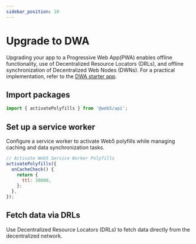 ```yaml
---
sidebar_position: 10
---
```



# Upgrade to DWA

Upgrading your app to a Progressive Web App(PWA) enables offline functionality, use of Decentralized Resource Locators (DRLs), and offline synchronization of Decentralized Web Nodes (DWNs). For a practical implementation, refer to the [DWA starter app](https://github.com/TBD54566975/dwa-starter).

## Import packages

```js
import { activatePolyfills } from '@web5/api';
```

## Set up a service worker
Configure a service worker to activate Web5 polyfills while managing caching and data synchronization tasks.

```js
// Activate Web5 Service Worker Polyfills
activatePolyfills({
  onCacheCheck() {
    return {
      ttl: 30000,
    };
  },
});
```

## Fetch data via DRLs

Use Decentralized Resource Locators (DRLs) to fetch data directly from the decentralized network.

<CodeSnippet snippetName="drlFetchReadRecord"/>
